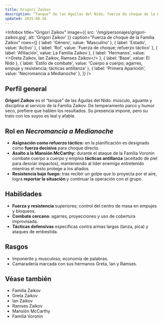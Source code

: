 ```yaml
---
title: Grigori Zaikov
description: “Tanque” de las Águilas del Nido; fuerza de choque de la Familia Zaikov
updated: 2025-08-16
---
```



<Infobox
  title="Grigori Zaikov"
  image={{ src: '/img/personajes/grigori-zaikov.jpg', alt: 'Grigori Zaikov' }}
  caption="Fuerza de choque de la Familia Zaikov"
  rows={[
    { label: 'Género', value: 'Masculino' },
    { label: 'Estado', value: 'Activo' },
    { label: 'Rol', value: 'Fuerza de choque; refuerzo táctico' },
    { label: 'Afiliación', value: <Link to="/CrSaSo/familias/La%20Familia%20Zaikov">La Familia Zaikov</Link> },
    { label: 'Hermanos', value: <><Link to="/CrSaSo/personajes/Greta%20Zaikov">Greta Zaikov</Link>, <Link to="/CrSaSo/personajes/Ian%20Zaikov">Ian Zaikov</Link>, <Link to="/CrSaSo/personajes/Ramses%20Zaikov">Ramses Zaikov</Link></> },
    { label: 'Base', value: <Link to="/CrSaSo/lugares/El%20Nido">El Nido</Link> },
    { label: 'Estilo de combate', value: 'Cuerpo a cuerpo; agarres, empuje y resistencia; tácticas antillanza' },
    { label: 'Primera Aparición', value: 'Necromancia a Medianoche' },
  ]}
/>

## Perfil general

**Grigori Zaikov** es el “tanque” de las Águilas del Nido: músculo, aguante y disciplina al servicio de la <Link to="/CrSaSo/familias/La%20Familia%20Zaikov">Familia Zaikov</Link>. De temperamento parco y humor seco, prefiere que hablen los resultados. Su presencia impone, pero su trato con los suyos es leal y afable.

## Rol en _Necromancia a Medianoche_

- **Asignación como refuerzo táctico:** en la planificación es designado como **fuerza decisiva** para choque directo.
- **Asalto a la <Link to="/CrSaSo/lugares/Mansi%C3%B3n%20McCarthy">Mansión McCarthy</Link>:** durante el ataque de la <Link to="/CrSaSo/familias/La%20Familia%20Voronin">Familia Voronin</Link> combate cuerpo a cuerpo y emplea **tácticas antillanza** (aceitado de piel para desviar impactos), manteniendo al líder enemigo entretenido mientras el resto protege a los aliados.
- **Resistencia bajo fuego:** tras recibir un golpe que lo proyecta por el aire, logra **reportar la situación** y continuar la operación con el grupo.

## Habilidades

- **Fuerza y resistencia** superiores; control del centro de masa en empujes y bloqueos.
- **Combate cercano**: agarres, proyecciones y uso de cobertura improvisada.
- **Tácticas defensivas** específicas contra armas largas (lanza, pica) y ataques de embestida.

## Rasgos

- Imponente y musculoso; economía de palabras.
- Camaradería marcada con sus hermanos <Link to="/CrSaSo/personajes/Greta%20Zaikov">Greta</Link>, <Link to="/CrSaSo/personajes/Ian%20Zaikov">Ian</Link> y <Link to="/CrSaSo/personajes/Ramses%20Zaikov">Ramses</Link>.

## Véase también

- <Link to="/CrSaSo/familias/La%20Familia%20Zaikov">Familia Zaikov</Link>
- <Link to="/CrSaSo/personajes/Greta%20Zaikov">Greta Zaikov</Link>
- <Link to="/CrSaSo/personajes/Ian%20Zaikov">Ian Zaikov</Link>
- <Link to="/CrSaSo/personajes/Ramses%20Zaikov">Ramses Zaikov</Link>
- <Link to="/CrSaSo/lugares/Mansi%C3%B3n%20McCarthy">Mansión McCarthy</Link>
- <Link to="/CrSaSo/familias/La%20Familia%20Voronin">Familia Voronin</Link>